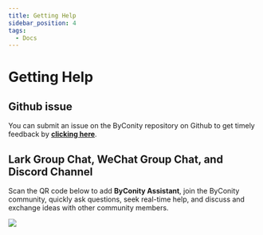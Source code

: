 ```yaml
---
title: Getting Help
sidebar_position: 4
tags:
  - Docs
---
```


# Getting Help

## Github issue

You can submit an issue on the ByConity repository on Github to get timely feedback by [**clicking here**](https://github.com/ByConity/ByConity/issues).

## Lark Group Chat, WeChat Group Chat, and Discord Channel

Scan the QR code below to add **ByConity Assistant**, join the ByConity community, quickly ask questions, seek real-time help, and discuss and exchange ideas with other community members.

![](./assets/wechat-larkchat-qrcode.png)
